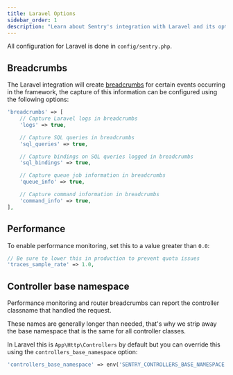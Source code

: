 ```yaml
---
title: Laravel Options
sidebar_order: 1
description: "Learn about Sentry's integration with Laravel and its options for breadcrumbs, and performance."
---
```


All configuration for Laravel is done in `config/sentry.php`.

## Breadcrumbs

The Laravel integration will create [breadcrumbs](../../enriching-events/breadcrumbs/) for certain events occurring in the framework, the capture of this information can be configured using the following options:

```php {filename:"config/sentry.php"}
'breadcrumbs' => [
    // Capture Laravel logs in breadcrumbs
    'logs' => true,

    // Capture SQL queries in breadcrumbs
    'sql_queries' => true,

    // Capture bindings on SQL queries logged in breadcrumbs
    'sql_bindings' => true,

    // Capture queue job information in breadcrumbs
    'queue_info' => true,

    // Capture command information in breadcrumbs
    'command_info' => true,
],
```

## Performance

To enable performance monitoring, set this to a value greater than `0.0`:

```php {filename:"config/sentry.php"}
// Be sure to lower this in production to prevent quota issues
'traces_sample_rate' => 1.0,
```

## Controller base namespace

Performance monitoring and router breadcrumbs can report the controller classname that handled the request.

These names are generally longer than needed, that's why we strip away the base namespace that is the same for all controller classes.

In Laravel this is `App\Http\Controllers` by default but you can override this using the `controllers_base_namespace` option:

```php {filename:"config/sentry.php"}
'controllers_base_namespace' => env('SENTRY_CONTROLLERS_BASE_NAMESPACE', 'App\\Http\\Controllers'),
```
